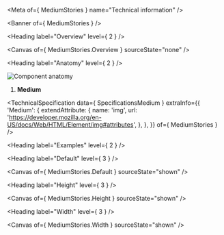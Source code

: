
<Meta of={ MediumStories } name="Technical information" />

<Banner of={ MediumStories } />

<Heading label="Overview" level={ 2 } />

<Canvas of={ MediumStories.Overview } sourceState="none" />

<Heading label="Anatomy" level={ 2 } />

![Component anatomy](components/medium/anatomy-tech.png "Component anatomy")

1. **Medium**

<TechnicalSpecification
  data={ SpecificationsMedium }
  extraInfo={{
    'Medium': {
      extendAttribute: {
        name: 'img',
        url: 'https://developer.mozilla.org/en-US/docs/Web/HTML/Element/img#attributes',
      },
    },
  }}
  of={ MediumStories } />

<Heading label="Examples" level={ 2 } />

<Heading label="Default" level={ 3 } />

<Canvas of={ MediumStories.Default } sourceState="shown" />

<Heading label="Height" level={ 3 } />

<Canvas of={ MediumStories.Height } sourceState="shown" />

<Heading label="Width" level={ 3 } />

<Canvas of={ MediumStories.Width } sourceState="shown" />
